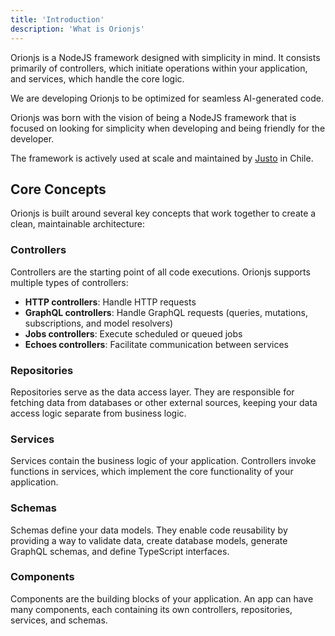 ```yaml
---
title: 'Introduction'
description: 'What is Orionjs'
---
```


Orionjs is a NodeJS framework designed with simplicity in mind. It consists primarily of controllers, which initiate operations within your application, and services, which handle the core logic.

We are developing Orionjs to be optimized for seamless AI-generated code.

Orionjs was born with the vision of being a NodeJS framework that is focused on looking for simplicity when developing and being friendly for the developer.

The framework is actively used at scale and maintained by [Justo](https://getjusto.com) in Chile.

## Core Concepts

Orionjs is built around several key concepts that work together to create a clean, maintainable architecture:

### Controllers
Controllers are the starting point of all code executions. Orionjs supports multiple types of controllers:
- **HTTP controllers**: Handle HTTP requests
- **GraphQL controllers**: Handle GraphQL requests (queries, mutations, subscriptions, and model resolvers)
- **Jobs controllers**: Execute scheduled or queued jobs
- **Echoes controllers**: Facilitate communication between services

### Repositories
Repositories serve as the data access layer. They are responsible for fetching data from databases or other external sources, keeping your data access logic separate from business logic.

### Services
Services contain the business logic of your application. Controllers invoke functions in services, which implement the core functionality of your application.

### Schemas
Schemas define your data models. They enable code reusability by providing a way to validate data, create database models, generate GraphQL schemas, and define TypeScript interfaces.

### Components
Components are the building blocks of your application. An app can have many components, each containing its own controllers, repositories, services, and schemas.

